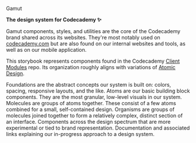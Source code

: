 

<Meta title="About" />

<AboutHeading>Gamut</AboutHeading>

<strong>
  The design system for Codecademy
  <span aria-label="sparkles" role="img">
    ✨
  </span>
</strong>

Gamut components, styles, and utilities are the core of the Codecademy brand shared across its websites.
They're most notably used on <a href="https://codecademy.com">codecademy.com</a> but are also found on our internal websites and tools, as well as on our mobile application.

This storybook represents components found in the Codecademy [Client Modules](https://github.com/Codecademy/client-modules) repo.
Its organization roughly aligns with variations of <a href="https://bradfrost.com/blog/post/atomic-web-design/">Atomic Design</a>.

<LayoutGrid className={styles.grid} columnGap="lg" rowGap="lg">
  <AboutCell
    emoji="☀️"
    examples={[
      {
        name: 'Colors',
        kind: 'Foundations',
      },
      {
        name: 'Layouts',
        kind: 'Foundations',
      },
    ]}
    category="Core"
    kind="Foundations"
  >
    Foundations are the abstract concepts our system is built on: colors,
    spacing, responsive layouts, and the like.
  </AboutCell>
  <AboutCell
    emoji="⚛️"
    examples={[
      {
        name: 'Button',
        kind: 'Atoms',
      },
      {
        name: 'Toggle',
        kind: 'Atoms',
      },
    ]}
    category="Core"
    kind="Atoms"
  >
    Atoms are our basic building block components. They are the most granular,
    low-level visuals in our system.
  </AboutCell>
  <AboutCell
    emoji="🧬"
    examples={[
      {
        name: 'Alert',
        kind: 'Molecules',
      },
      {
        name: 'NotificationList',
        kind: 'Molecules',
      },
    ]}
    category="Core"
    kind="Molecules"
  >
    Molecules are groups of atoms together. These consist of a few atoms
    combined for a small, self-contained design.
  </AboutCell>
  <AboutCell
    emoji="🦠"
    examples={[
      {
        name: 'GridForm',
        kind: 'Organisms',
      },
    ]}
    category="Core"
    kind="Organisms"
  >
    Organisms are groups of molecules joined together to form a relatively
    complex, distinct section of an interface.
  </AboutCell>
  <AboutCell
    emoji="💸"
    examples={[
      {
        name: 'Logo',
        kind: 'Atoms',
      },
      {
        name: 'Testimonial',
        kind: 'Molecules',
      },
    ]}
    category="Labs"
  >
    Components across the design spectrum that are more experimental or tied to
    brand representation.
  </AboutCell>
  <AboutCell
    emoji="🧠"
    examples={[
      {
        name: 'Contributing',
        kind: 'Meta',
      },
      {
        name: 'FAQs',
        kind: 'Meta',
      },
      {
        name: 'Stories',
        kind: 'Meta',
      },
    ]}
    kind="Meta"
  >
    Documentation and associated links explaining our in-progress approach to a
    design system.
  </AboutCell>
</LayoutGrid>
